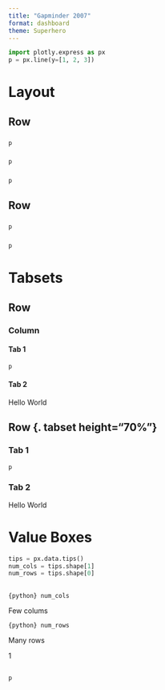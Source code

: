 ```yaml
---
title: "Gapminder 2007"
format: dashboard
theme: Superhero
---
```


```python
import plotly.express as px
p = px.line(y=[1, 2, 3])
```

# Layout

## Row {height="30%"}

### 

```python
p
```

###
```python
p
```

###

```python
p
```

## Row {height="70%"}

### {width="70"}
```python
p
```

###

```python
p
```

# Tabsets

## Row {height="30%"}

### Column {.tabset width="20%"}

#### Tab 1

```python
p
```

#### Tab 2

Hello World



## Row {. tabset height="70%"}


### Tab 1

```python
p
```

### Tab 2

Hello World

# Value Boxes

```python
tips = px.data.tips()
num_cols = tips.shape[1]
num_rows = tips.shape[0]
```

## {height="20%"}
:::{.valuebox title="Number of Colums" color="primary" icon="heart"}
`{python} num_cols`

Few colums
:::


:::{.valuebox title="Number of rows" color="secondary" icon="arrow-down"}
`{python} num_rows`

Many rows
:::


:::{.valuebox title="Medium Number" color="#5ba3b6" icon="bar-chart"}
1
:::

## 

```python
p
```
